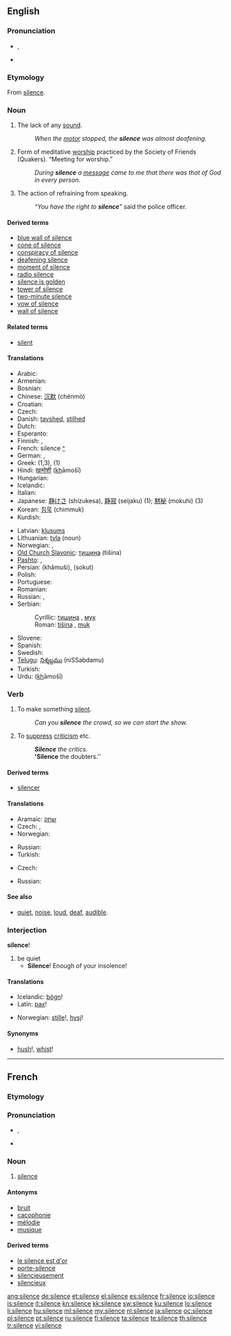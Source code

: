 {{wikipedia|dab=silence}}
==English==

{{rank|regard|married|slowly|702|silence|afterwards|horses|wonder}}

===Pronunciation===
* {{IPA|/saɪləns/}}, {{SAMPA|/"saIl@ns/}}
* {{audio|en-us-silence.ogg|Audio (US)}}

===Etymology===
From {{etyl|fro}} [[#French|silence]].

===Noun===
{{wikipedia}}
{{en-noun|-|s}}

# The lack of any [[sound]]. 
#:''When the [[motor]] stopped, the '''silence''' was almost deafening.''
# Form of meditative [[worship]] practiced by the Society of Friends (Quakers). “Meeting for worship.” 
#:''During '''silence''' a [[message]] came to me that there was that of God in every person.''
# The action of refraining from speaking.
#: ''“You have the right to '''silence'''”'' said the police officer.

====Derived terms====
*[[blue wall of silence]]
*[[cone of silence]]
*[[conspiracy of silence]]
*[[deafening silence]]
*[[moment of silence]]
*[[radio silence]]
*[[silence is golden]]
*[[tower of silence]]
*[[two-minute silence]]
*[[vow of silence]]
*[[wall of silence]]

====Related terms====
*[[silent]]

====Translations====
{{trans-top|The lack of any sound}}
* Arabic: {{Arab|[[صمت]]}} {{IPAchar|(ʂamt)}}
* Armenian: {{t-|hy|լռություն|tr=lṙut’yun|xs=Armenian}}
* Bosnian: {{t-|bs|tišina|f}}
* Chinese: [[沉默]] (chénmò)
* Croatian: {{t-|hr|tišina|f}}
* Czech: {{t+|cs|ticho|n}}
* Danish: [[tavshed]], [[stilhed]]
* Dutch: {{t+|nl|stilte}}
* Esperanto: {{t-|eo|silento|xs=Esperanto}}
* Finnish: {{t+|fi|hiljaisuus}}, {{t-|fi|äänettömyys}}
* French: silence [[:fr:silence|^]] {{f}}
* German: {{t+|de|Schweigen|n}}, {{t+|de|Stille|f}}
* Greek: {{t|el|σιωπή|f}} (1,3), {{t+|el|σιγή|f}} (1)
* Hindi: [[ख़ामोशी]] (<u>kh</u>āmošī) {{f}}
* Hungarian: {{t+|hu|csend}}
* Icelandic: {{t+|is|þögn|f}}
* Italian: {{t+|it|silenzio|m}}
* Japanese: [[静けさ]] (shízukesa), [[静寂]] (seijaku) (1); [[黙秘]] (mokuhi) (3)
* Korean: [[침묵]] (chimmuk)
* Kurdish: {{ku-Arab|[[بێده‌نگ]]}}
{{trans-mid}}
* Latvian: [[klusums]] {{m}}
* Lithuanian: [[tyla]] {{f}} (noun)
* Norwegian: {{t+|no|stillhet|m}}, {{t+|no|ro|m}}
* [[Old Church Slavonic]]: [[тишина]] (tišina) {{f}}
* [[Pashto]]: {{ps-Arab|[[ګنګه روژه]]}}, {{ps-Arab|[[چوپتيا]]}} {{f}}
* Persian: {{fa-Arab|[[خاموشی]]}} (khâmuši), {{fa-Arab|[[سکوت]]}} (sokut)
* Polish: {{t+|pl|cisza|f}}
* Portuguese: {{t+|pt|silêncio|m}}
* Romanian: {{t-|ro|linişte|f}}
* Russian: {{t+|ru|молчание|n|tr=molčánije}}, {{t+|ru|тишина|f|tr=tišiná}}
* Serbian:
*: Cyrillic: [[тишина#Serbian|тишина]] {{f}}, [[мук]] {{m}}
*: Roman: [[tišina#Serbian|tišina]] {{f}}, [[muk]] {{m}}
* Slovene: {{t+|sl|tišina|f}}
* Spanish: {{t-|es|silencio|m}}
* Swedish: {{t+|sv|tystnad}}
* [[Telugu]]: [[నిశ్శబ్దము]] (niSSabdamu)
* Turkish: {{t+|tr|sessizlik}}
* Urdu: {{ur-Arab|[[خاموشی]]}} (<u>kh</u>āmošī) {{f}}
{{trans-bottom}}

===Verb===
{{en-verb|silenc|ing}}

# To make something [[silent]].
#:''Can you '''silence''' the crowd, so we can start the show.''
# To [[suppress]] [[criticism]] etc.
#:'''''Silence''' the critics.''
#:''''Silence''' the doubters.''

====Derived terms====
* [[silencer]]

====Translations====
{{trans-top|To make something silent}}
* Aramaic: [[שתק]]
* Czech: {{t-|cs|utišit}},  {{t-|cs|umlčet}}
* Norwegian: {{t+|no|roe}}
{{trans-mid}}
* Russian: {{t|ru|заглушить|tr=zaglušít’}}
* Turkish: {{t|tr|susturmak}}
{{trans-bottom}}

{{trans-top|To suppress criticism}}
* Czech: {{t-|cs|umlčet}}
{{trans-mid}}
* Russian: {{t|ru|заткнуть рот|tr=zatknút' rot}}
{{trans-bottom}}

====See also====
* [[quiet]], [[noise]], [[loud]], [[deaf]], [[audible]].

===Interjection===
'''silence'''!

# be quiet
#* '''Silence'''! Enough of your insolence!

====Translations====
{{trans-top|be quiet!}}
* Icelandic: [[þögn]]!
* Latin: [[pax]]!
{{trans-mid}}
* Norwegian: [[stille]]!, [[hysj]]!
{{trans-bottom}}

====Synonyms====
* [[hush]]!, [[whist]]!

----

==French==

===Etymology===
{{etyl|la|fr}} {{term|silentium||silence|lang=la}}

===Pronunciation===
* {{IPA|/si.lɑ̃s/|lang=fr}}, {{X-SAMPA|/sila~s@/|lang=fr}}
*: {{audio|Fr-silence.ogg|Audio (France, Paris)}}
* {{homophones|silences|lang=fr}}

===Noun===
{{fr-noun|m}}

# [[#English|silence]]

====Antonyms====
* [[bruit]]
* [[cacophonie]]
* [[mélodie]]
* [[musique]]

====Derived terms====
* [[le silence est d'or]]
* [[porte-silence]]
* [[silencieusement]]
* [[silencieux]]

[[ang:silence]]
[[de:silence]]
[[et:silence]]
[[el:silence]]
[[es:silence]]
[[fr:silence]]
[[io:silence]]
[[is:silence]]
[[it:silence]]
[[kn:silence]]
[[kk:silence]]
[[sw:silence]]
[[ku:silence]]
[[lo:silence]]
[[li:silence]]
[[hu:silence]]
[[ml:silence]]
[[my:silence]]
[[nl:silence]]
[[ja:silence]]
[[oc:silence]]
[[pl:silence]]
[[pt:silence]]
[[ru:silence]]
[[fi:silence]]
[[ta:silence]]
[[te:silence]]
[[th:silence]]
[[tr:silence]]
[[vi:silence]]